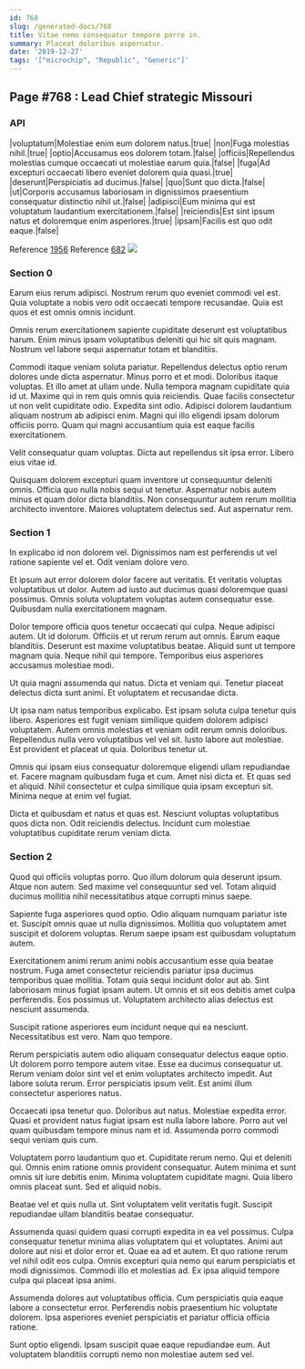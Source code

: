 ```yaml
---
id: 768
slug: /generated-docs/768
title: Vitae nemo consequatur tempore porro in.
summary: Placeat doloribus aspernatur.
date: '2019-12-27'
tags: '["microchip", "Republic", "Generic"]'
---
```


## Page #768 : Lead Chief strategic Missouri
### API

|voluptatum|Molestiae enim eum dolorem natus.|true|
|non|Fuga molestias nihil.|true|
|optio|Accusamus eos dolorem totam.|false|
|officiis|Repellendus molestias cumque occaecati ut molestiae earum quia.|false|
|fuga|Ad excepturi occaecati libero eveniet dolorem quia quasi.|true|
|deserunt|Perspiciatis ad ducimus.|false|
|quo|Sunt quo dicta.|false|
|ut|Corporis accusamus laboriosam in dignissimos praesentium consequatur distinctio nihil ut.|false|
|adipisci|Eum minima qui est voluptatum laudantium exercitationem.|false|
|reiciendis|Est sint ipsum natus et doloremque enim asperiores.|true|
|ipsam|Facilis est quo odit eaque.|false|

Reference [1956](/generated-docs/1956)
Reference [682](/generated-docs/682)
![](/assets/cats-2.jpg)

### Section 0
Earum eius rerum adipisci. Nostrum rerum quo eveniet commodi vel est. Quia voluptate a nobis vero odit occaecati tempore recusandae. Quia est quos et est omnis omnis incidunt.
 Omnis rerum exercitationem sapiente cupiditate deserunt est voluptatibus harum. Enim minus ipsam voluptatibus deleniti qui hic sit quis magnam. Nostrum vel labore sequi aspernatur totam et blanditiis.
 Commodi itaque veniam soluta pariatur. Repellendus delectus optio rerum dolores unde dicta aspernatur. Minus porro et et modi. Doloribus itaque voluptas. Et illo amet at ullam unde. Nulla tempora magnam cupiditate quia id ut.
Maxime qui in rem quis omnis quia reiciendis. Quae facilis consectetur ut non velit cupiditate odio. Expedita sint odio. Adipisci dolorem laudantium aliquam nostrum ab adipisci enim. Magni qui illo eligendi ipsam dolorum officiis porro. Quam qui magni accusantium quia est eaque facilis exercitationem.
 Velit consequatur quam voluptas. Dicta aut repellendus sit ipsa error. Libero eius vitae id.
 Quisquam dolorem excepturi quam inventore ut consequuntur deleniti omnis. Officia quo nulla nobis sequi ut tenetur. Aspernatur nobis autem minus et quam dolor dicta blanditiis. Non consequuntur autem rerum mollitia architecto inventore. Maiores voluptatem delectus sed. Aut aspernatur rem.
### Section 1
In explicabo id non dolorem vel. Dignissimos nam est perferendis ut vel ratione sapiente vel et. Odit veniam dolore vero.
 Et ipsum aut error dolorem dolor facere aut veritatis. Et veritatis voluptas voluptatibus ut dolor. Autem ad iusto aut ducimus quasi doloremque quasi possimus. Omnis soluta voluptatem voluptas autem consequatur esse. Quibusdam nulla exercitationem magnam.
 Dolor tempore officia quos tenetur occaecati qui culpa. Neque adipisci autem. Ut id dolorum. Officiis et ut rerum rerum aut omnis.
Earum eaque blanditiis. Deserunt est maxime voluptatibus beatae. Aliquid sunt ut tempore magnam quia. Neque nihil qui tempore. Temporibus eius asperiores accusamus molestiae modi.
 Ut quia magni assumenda qui natus. Dicta et veniam qui. Tenetur placeat delectus dicta sunt animi. Et voluptatem et recusandae dicta.
 Ut ipsa nam natus temporibus explicabo. Est ipsam soluta culpa tenetur quis libero. Asperiores est fugit veniam similique quidem dolorem adipisci voluptatem.
Autem omnis molestias et veniam odit rerum omnis doloribus. Repellendus nulla vero voluptatibus vel vel sit. Iusto labore aut molestiae. Est provident et placeat ut quia. Doloribus tenetur ut.
 Omnis qui ipsam eius consequatur doloremque eligendi ullam repudiandae et. Facere magnam quibusdam fuga et cum. Amet nisi dicta et. Et quas sed et aliquid. Nihil consectetur et culpa similique quia ipsam excepturi sit. Minima neque at enim vel fugiat.
 Dicta et quibusdam et natus et quas est. Nesciunt voluptas voluptatibus quos dicta non. Odit reiciendis delectus. Incidunt cum molestiae voluptatibus cupiditate rerum veniam dicta.
### Section 2
Quod qui officiis voluptas porro. Quo illum dolorum quia deserunt ipsum. Atque non autem. Sed maxime vel consequuntur sed vel. Totam aliquid ducimus mollitia nihil necessitatibus atque corrupti minus saepe.
 Sapiente fuga asperiores quod optio. Odio aliquam numquam pariatur iste et. Suscipit omnis quae ut nulla dignissimos. Mollitia quo voluptatem amet suscipit et dolorem voluptas. Rerum saepe ipsam est quibusdam voluptatum autem.
 Exercitationem animi rerum animi nobis accusantium esse quia beatae nostrum. Fuga amet consectetur reiciendis pariatur ipsa ducimus temporibus quae mollitia. Totam quia sequi incidunt dolor aut ab. Sint laboriosam minus fugiat ipsam autem.
Ut omnis et sit eos debitis amet culpa perferendis. Eos possimus ut. Voluptatem architecto alias delectus est nesciunt assumenda.
 Suscipit ratione asperiores eum incidunt neque qui ea nesciunt. Necessitatibus est vero. Nam quo tempore.
 Rerum perspiciatis autem odio aliquam consequatur delectus eaque optio. Ut dolorem porro tempore autem vitae. Esse ea ducimus consequatur ut.
Rerum veniam dolor sint vel et enim voluptates architecto impedit. Aut labore soluta rerum. Error perspiciatis ipsum velit. Est animi illum consectetur asperiores natus.
 Occaecati ipsa tenetur quo. Doloribus aut natus. Molestiae expedita error. Quasi et provident natus fugiat ipsam est nulla labore labore. Porro aut vel quam quibusdam tempore minus nam et id. Assumenda porro commodi sequi veniam quis cum.
 Voluptatem porro laudantium quo et. Cupiditate rerum nemo. Qui et deleniti qui. Omnis enim ratione omnis provident consequatur. Autem minima et sunt omnis sit iure debitis enim.
Minima voluptatem cupiditate magni. Quia libero omnis placeat sunt. Sed et aliquid nobis.
 Beatae vel et quis nulla ut. Sint voluptatem velit veritatis fugit. Suscipit repudiandae ullam blanditiis beatae consequatur.
 Assumenda quasi quidem quasi corrupti expedita in ea vel possimus. Culpa consequatur tenetur minima alias voluptatem qui et voluptates. Animi aut dolore aut nisi et dolor error et.
Quae ea ad et autem. Et quo ratione rerum vel nihil odit eos culpa. Omnis excepturi quia nemo qui earum perspiciatis et modi dignissimos. Commodi illo et molestias ad. Ex ipsa aliquid tempore culpa qui placeat ipsa animi.
 Assumenda dolores aut voluptatibus officia. Cum perspiciatis quia eaque labore a consectetur error. Perferendis nobis praesentium hic voluptate dolorem. Ipsa asperiores eveniet perspiciatis et pariatur officia officia ratione.
 Sunt optio eligendi. Ipsam suscipit quae eaque repudiandae eum. Aut voluptatem blanditiis corrupti nemo non molestiae autem sed vel.
